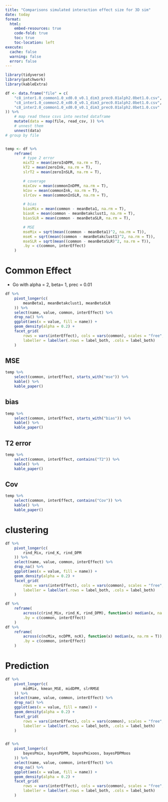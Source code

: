 ```yaml
---
title: "Comparisons simulated interaction effect size for 3D sim"
date: today
format:
  html:
    embed-resources: true
    code-fold: true
    toc: true
    toc-location: left
execute: 
  cache: false
  warning: false
  error: false
---
```





```r
library(tidyverse)
library(patchwork)
library(kableExtra)

df <- data.frame("file" = c(
    "c8_inter1.0_common1.0_xd0.0_v0.1_dim3_prec0.01alph2.0bet1.0.csv",
    "c8_inter1.0_common2.0_xd0.0_v0.1_dim3_prec0.01alph2.0bet1.0.csv",
    "c8_inter2.0_common1.0_xd0.0_v0.1_dim3_prec0.01alph2.0bet1.0.csv"
)) %>%
    # map read these csvs into nested dataframe
    mutate(data = map(file, read_csv, )) %>%
    # unnest them
    unnest(data)
# group by file


temp <- df %>%
    reframe(
        # type 2 error
        mixT2 = mean(zeroInDPM, na.rm = T),
        kT2 = mean(zeroInk, na.rm = T),
        slrT2 = mean(zeroInSLR, na.rm = T),

        # coverage
        mixCov = mean(commonInDPM, na.rm = T),
        kCov = mean(commonInk, na.rm = T),
        slrCov = mean(commonInSLR, na.rm = T),

        # bias
        biasMix = mean(common - meanBeta1, na.rm = T),
        biasK = mean(common - meanBetakclust1, na.rm = T),
        biasSLR = mean(common - meanBetaSLR, na.rm = T),

        # MSE
        mseMix = sqrt(mean((common - meanBeta1)^2, na.rm = T)),
        mseK = sqrt(mean((common - meanBetakclust1)^2, na.rm = T)),
        mseSLR = sqrt(mean((common - meanBetaSLR)^2, na.rm = T)),
        .by = c(common, interEffect)
    )
```


# Common Effect
- Go with alpha = 2, beta= 1, prec = 0.01
```r
df %>%
    pivot_longer(c(
        meanBeta1, meanBetakclust1, meanBetaSLR
    )) %>%
    select(name, value, common, interEffect) %>%
    drop_na() %>%
    ggplot(aes(x = value, fill = name)) +
    geom_density(alpha = 0.2) +
    facet_grid(
        rows = vars(interEffect), cols = vars(common), scales = "free",
        labeller = labeller(.rows = label_both, .cols = label_both)
    ) 
```

## MSE
```r
temp %>%
    select(common, interEffect, starts_with("mse")) %>%
    kable() %>%
    kable_paper()
```

## bias
```r
temp %>%
    select(common, interEffect, starts_with("bias")) %>%
    kable() %>%
    kable_paper()
```


## T2 error
```r
temp %>%
    select(common, interEffect, contains("T2")) %>%
    kable() %>%
    kable_paper()
```

## Cov
```r
temp %>%
    select(common, interEffect, contains("Cov")) %>%
    kable() %>%
    kable_paper()
```


# clustering
```r
df %>%
    pivot_longer(c(
        rind_Mix, rind_K, rind_DPM
    )) %>%
    select(name, value, common, interEffect) %>%
    drop_na() %>%
    ggplot(aes(x = value, fill = name)) +
    geom_density(alpha = 0.2) +
    facet_grid(
        rows = vars(interEffect), cols = vars(common), scales = "free",
        labeller = labeller(.rows = label_both, .cols = label_both)
    )

df %>% 
    reframe(
        across(c(rind_Mix, rind_K, rind_DPM), function(x) median(x, na.rm = T)),
        .by = c(common, interEffect)
    )
df %>% 
    reframe(
        across(c(ncMix, ncDPM, ncK), function(x) median(x, na.rm = T)),
        .by = c(common, interEffect)
    )

```

# Prediction
```r
df %>%
    pivot_longer(c(
        midMix, kmean_MSE, midDPM, slrRMSE
    )) %>%
    select(name, value, common, interEffect) %>%
    drop_na() %>%
    ggplot(aes(x = value, fill = name)) +
    geom_density(alpha = 0.2) +
    facet_grid(
        rows = vars(interEffect), cols = vars(common), scales = "free",
        labeller = labeller(.rows = label_both, .cols = label_both)
    )


df %>%
    pivot_longer(c(
        bayesPmix, bayesPDPM, bayesPmixoos, bayesPDPMoos
    )) %>%
    select(name, value, common, interEffect) %>%
    drop_na() %>%
    ggplot(aes(x = value, fill = name)) +
    geom_density(alpha = 0.2) +
    facet_grid(
        rows = vars(interEffect), cols = vars(common), scales = "free",
        labeller = labeller(.rows = label_both, .cols = label_both)
    )

```



